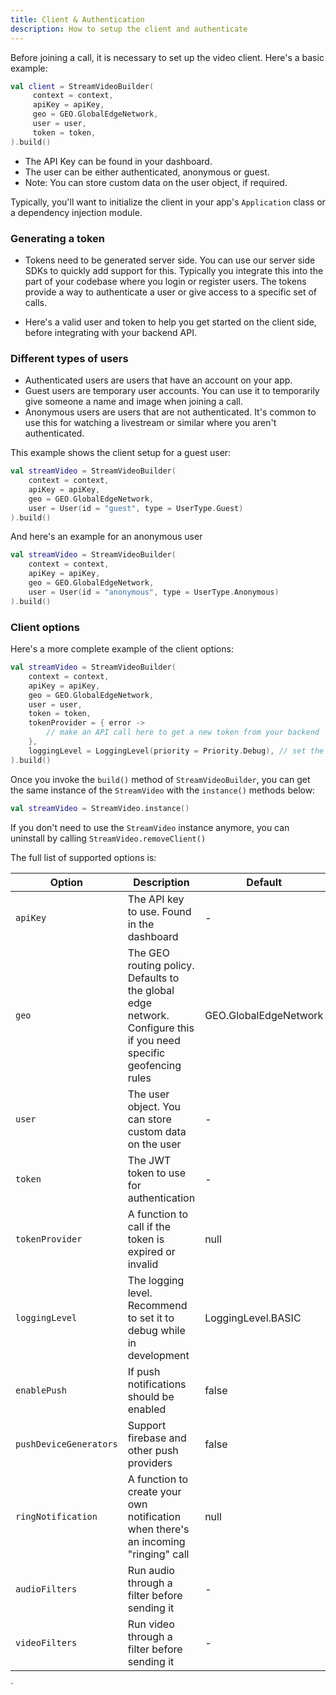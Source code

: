 ```yaml
---
title: Client & Authentication
description: How to setup the client and authenticate
---
```


Before joining a call, it is necessary to set up the video client. Here's a basic example:

```kotlin
val client = StreamVideoBuilder(
     context = context,
     apiKey = apiKey,
     geo = GEO.GlobalEdgeNetwork,
     user = user,
     token = token,
).build()
```

* The API Key can be found in your dashboard.
* The user can be either authenticated, anonymous or guest.
* Note: You can store custom data on the user object, if required.

Typically, you'll want to initialize the client in your app's `Application` class or a dependency injection module.

### Generating a token

* Tokens need to be generated server side. You can use our server side SDKs to quickly add support for this.
Typically you integrate this into the part of your codebase where you login or register users.
The tokens provide a way to authenticate a user or give access to a specific set of calls.

* Here's a valid user and token to help you get started on the client side, before integrating with your backend API.

### Different types of users

* Authenticated users are users that have an account on your app.
* Guest users are temporary user accounts. You can use it to temporarily give someone a name and image when joining a call.
* Anonymous users are users that are not authenticated. It's common to use this for watching a livestream or similar where you aren't authenticated.

This example shows the client setup for a guest user:

```kotlin
val streamVideo = StreamVideoBuilder(
    context = context,
    apiKey = apiKey,
    geo = GEO.GlobalEdgeNetwork,
    user = User(id = "guest", type = UserType.Guest)
).build()
```

And here's an example for an anonymous user

```kotlin
val streamVideo = StreamVideoBuilder(
    context = context,
    apiKey = apiKey,
    geo = GEO.GlobalEdgeNetwork,
    user = User(id = "anonymous", type = UserType.Anonymous)
).build()
```

### Client options

Here's a more complete example of the client options:

```kotlin
val streamVideo = StreamVideoBuilder(
    context = context,
    apiKey = apiKey,
    geo = GEO.GlobalEdgeNetwork,
    user = user,
    token = token,
    tokenProvider = { error ->
        // make an API call here to get a new token from your backend
    },
    loggingLevel = LoggingLevel(priority = Priority.Debug), // set the logging level
).build()
```

Once you invoke the `build()` method of `StreamVideoBuilder`, you can get the same instance of the `StreamVideo` with the `instance()` methods below:

```kotlin
val streamVideo = StreamVideo.instance()
```

If you don't need to use the `StreamVideo` instance anymore, you can uninstall by calling `StreamVideo.removeClient()`

The full list of supported options is:

| Option | Description | Default |
| --- | --- | --- |
| `apiKey` | The API key to use. Found in the dashboard | - |
| `geo` | The GEO routing policy. Defaults to the global edge network. Configure this if you need specific geofencing rules | GEO.GlobalEdgeNetwork |
| `user` | The user object. You can store custom data on the user | - |
| `token` | The JWT token to use for authentication | - |
| `tokenProvider` | A function to call if the token is expired or invalid | null |
| `loggingLevel` | The logging level. Recommend to set it to debug while in development | LoggingLevel.BASIC |
| `enablePush` | If push notifications should be enabled | false |
| `pushDeviceGenerators` | Support firebase and other push providers | false |
| `ringNotification` | A function to create your own notification when there's an incoming "ringing" call | null |
| `audioFilters` | Run audio through a filter before sending it | - |
| `videoFilters` | Run video through a filter before sending it | - |

`